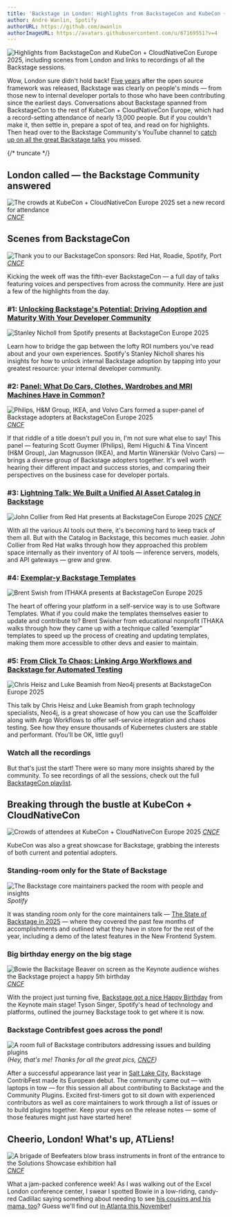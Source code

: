 ```yaml
---
title: 'Backstage in London: Highlights from BackstageCon and KubeCon + CloudNativeCon Europe 2025'
author: André Wanlin, Spotify
authorURL: https://github.com/awanlin
authorImageURL: https://avatars.githubusercontent.com/u/67169551?v=4
---
```


![Highlights from BackstageCon and KubeCon + CloudNativeCon Europe 2025, including scenes from London and links to recordings of all the Backstage sessions.](assets/2025-04-29/backstagecon-kubecon-2025-london.png)

Wow, London sure didn't hold back! [Five years][birthday] after the open source framework was released, Backstage was clearly on people's minds — from those new to internal developer portals to those who have been contributing since the earliest days. Conversations about Backstage spanned from BackstageCon to the rest of KubeCon + CloudNativeCon Europe, which had a record-setting attendance of nearly 13,000 people. But if you couldn't make it, then settle in, prepare a spot of tea, and read on for highlights. Then head over to the Backstage Community's YouTube channel to [catch up on all the great Backstage talks][playlist] you missed.

[birthday]: https://www.youtube.com/watch?v=74ayHL1WHiE&list=PL8iP9yIjU0Q3K8LV_a9CcFmhvvNTAUzL1
[playlist]: https://www.youtube.com/playlist?list=PL8iP9yIjU0Q3K8LV_a9CcFmhvvNTAUzL1

{/* truncate */}

## London called — the Backstage Community answered

![The crowds at KubeCon + CloudNativeCon Europe 2025 set a new record for attendance](assets/2025-04-29/kc25london-crowds-entering.jpg)
 _[CNCF][flickr]_

## Scenes from BackstageCon

![Thank you to our BackstageCon sponsors: Red Hat, Roadie, Spotify, Port](assets/2025-04-29/kc25london-sponsors.jpg)
 _[CNCF][flickr]_

Kicking the week off was the fifth-ever BackstageCon — a full day of talks featuring voices and perspectives from across the community. Here are just a few of the highlights from the day.

### #1: [Unlocking Backstage's Potential: Driving Adoption and Maturity With Your Developer Community][1]

![Stanley Nicholl from Spotify presents at BackstageCon Europe 2025](assets/2025-04-29/kc25london-spotify.png)

Learn how to bridge the gap between the lofty ROI numbers you've read about and your own experiences. Spotify's Stanley Nicholl shares his insights for how to unlock internal Backstage adoption by tapping into your greatest resource: your internal developer community.

[1]: https://www.youtube.com/watch?v=Rg3ANYLyFoM&list=PL8iP9yIjU0Q3K8LV_a9CcFmhvvNTAUzL1

### #2: [Panel: What Do Cars, Clothes, Wardrobes and MRI Machines Have in Common?][2]

![Philips, H&M Group, IKEA, and Volvo Cars formed a super-panel of Backstage adopters at BackstageCon Europe 2025](assets/2025-04-29/kc25london-panel.jpg)
 _[CNCF][flickr]_

If that riddle of a title doesn't pull you in, I'm not sure what else to say! This panel — featuring Scott Guymer (Philips), Remi Higuchi & Tina Vincent (H&M Group), Jan Magnusson (IKEA), and Martin Wänerskär (Volvo Cars) — brings a diverse group of Backstage adopters together. It's well worth hearing their different impact and success stories, and comparing their perspectives on the business case for developer portals.

[2]: https://www.youtube.com/watch?v=h6BgF9dQDNo&list=PL8iP9yIjU0Q3K8LV_a9CcFmhvvNTAUzL1

### #3: [Lightning Talk: We Built a Unified AI Asset Catalog in Backstage][3]

![John Collier from Red Hat presents at BackstageCon Europe 2025](assets/2025-04-29/kc25london-redhat.jpg)
 _[CNCF][flickr]_

With all the various AI tools out there, it's becoming hard to keep track of them all. But with the Catalog in Backstage, this becomes much easier. John Collier from Red Hat walks through how they approached this problem space internally as their inventory of AI tools — inference servers, models, and API gateways — grew and grew.

[3]: https://www.youtube.com/watch?v=tUR_2Nk0v4E&list=PL8iP9yIjU0Q3K8LV_a9CcFmhvvNTAUzL1

### #4: [Exemplar-y Backstage Templates][4]

![Brent Swish from ITHAKA presents at BackstageCon Europe 2025](assets/2025-04-29/kc25london-ithaka.png)

The heart of offering your platform in a self-service way is to use Software Templates. What if you could make the templates themselves easier to update and contribute to? Brent Swisher from educational nonprofit ITHAKA walks through how they came up with a technique called “exemplar” templates to speed up the process of creating and updating templates, making them more accessible to other devs and easier to maintain.

[4]: https://www.youtube.com/watch?v=xY7fVOVsK_A&list=PL8iP9yIjU0Q3K8LV_a9CcFmhvvNTAUzL1

### #5: [From Click To Chaos: Linking Argo Workflows and Backstage for Automated Testing][5]

![Chris Heisz and Luke Beamish from Neo4j presents at BackstageCon Europe 2025](assets/2025-04-29/kc25london-neo4j.png)

This talk by Chris Heisz and Luke Beamish from graph technology specialists, Neo4j, is a great showcase of how you can use the Scaffolder along with Argo Workflows to offer self-service integration and chaos testing. See how they ensure thousands of Kubernetes clusters are stable and performant. (You'll be OK, little guy!)

[5]: https://www.youtube.com/watch?v=qukwR1RDrFg&list=PL8iP9yIjU0Q3K8LV_a9CcFmhvvNTAUzL1

### Watch all the recordings

But that's just the start! There were so many more insights shared by the community. To see recordings of all the sessions, check out the full [BackstageCon playlist][playlist].

## Breaking through the bustle at KubeCon + CloudNativeCon

![Crowds of attendees at KubeCon + CloudNativeCon Europe 2025](assets/2025-04-29/kc25london-crowds-from-above.jpg)
 _[CNCF][flickr]_

KubeCon was also a great showcase for Backstage, grabbing the interests of both current and potential adopters.

### Standing-room only for the State of Backstage

![The Backstage core maintainers packed the room with people and insights](assets/2025-04-29/kc25london-maintainers-talk.jpg)
 _Spotify_

It was standing room only for the core maintainers talk — [The State of Backstage in 2025][state] — where they covered the past few months of accomplishments and outlined what they have in store for the rest of the year, including a demo of the latest features in the New Frontend System.

[state]: https://www.youtube.com/watch?v=anqWhSnN7sA&list=PL8iP9yIjU0Q3K8LV_a9CcFmhvvNTAUzL1

### Big birthday energy on the big stage

![Bowie the Backstage Beaver on screen as the Keynote audience wishes the Backstage project a happy 5th birthday](assets/2025-04-29/kc25london-keynote.jpg)
 _[CNCF][flickr]_

With the project just turning five, [Backstage got a nice Happy Birthday][keynote] from the Keynote main stage! Tyson Singer, Spotify's head of technology and platforms, outlined the journey Backstage took to get where it is now.

[keynote]: https://www.youtube.com/watch?v=JqG1wey7-Ao&t=563s

### Backstage Contribfest goes across the pond!

![A room full of Backstage contributors addressing issues and building plugins](assets/2025-04-29/kc25london-contribfest.jpg)
_(Hey, that's me! Thanks for all the great pics,  [CNCF][flickr])_

After a successful appearance last year in [Salt Lake City][slc], Backstage ContribFest made its European debut. The community came out — with laptops in tow — for this session all about contributing to Backstage and the Community Plugins. Excited first-timers got to sit down with experienced contributors as well as core maintainers to work through a list of issues or to build plugins together. Keep your eyes on the release notes — some of those features might just have started here!

[slc]: https://backstage.io/blog/2024/12/09/kubecon-slc-24

## Cheerio, London! What's up, ATLiens!

![A brigade of Beefeaters blow brass instruments in front of the entrance to the Solutions Showcase exhibition hall](assets/2025-04-29/kc25london-beefeaters.jpg)
 _[CNCF][flickr]_

What a jam-packed conference week! As I was walking out of the Excel London conference center, I swear I spotted Bowie in a low-riding, candy-red Cadillac saying something about needing to see [his cousins and his mama, too][spotify]? Guess we'll find out [in Atlanta this November][na]!

[spotify]: https://open.spotify.com/track/2oLwDI8tZUOh6SmTMRRfKs?si=61b5e96260c34592
[na]: https://events.linuxfoundation.org/kubecon-cloudnativecon-north-america/
[flickr]: https://www.flickr.com/photos/143247548@N03/albums/72177720324566471
